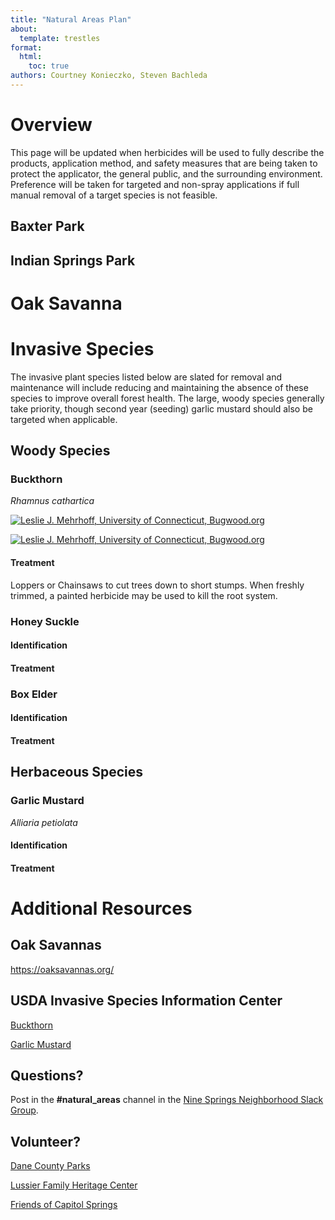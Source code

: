```yaml
---
title: "Natural Areas Plan"
about:
  template: trestles
format:
  html:
    toc: true
authors: Courtney Konieczko, Steven Bachleda
---
```


# Overview

This page will be updated when herbicides will be used to fully describe the products, application method, and safety measures that are being taken to protect the applicator, the general public, and the surrounding environment. Preference will be taken for targeted and non-spray applications if full manual removal of a target species is not feasible.

## Baxter Park

## Indian Springs Park

# Oak Savanna

# Invasive Species

The invasive plant species listed below are slated for removal and maintenance will include reducing and maintaining the absence of these species to improve overall forest health. The large, woody species generally take priority, though second year (seeding) garlic mustard should also be targeted when applicable.

## Woody Species

### Buckthorn

*Rhamnus cathartica*

[![Leslie J. Mehrhoff, University of Connecticut, Bugwood.org](NaturalAreaImages/buckthorn_leaves.jpg)](https://www.invasive.org/browse/detail.cfm?imgnum=5456174)

[![Leslie J. Mehrhoff, University of Connecticut, Bugwood.org](NaturalAreaImages/buckthorn_trunk.jpg)](https://www.invasive.org/browse/detail.cfm?imgnum=5456087)

#### Treatment

Loppers or Chainsaws to cut trees down to short stumps. When freshly trimmed, a painted herbicide may be used to kill the root system.

### Honey Suckle

#### Identification

#### Treatment

### Box Elder

#### Identification

#### Treatment

## Herbaceous Species

### Garlic Mustard

*Alliaria petiolata*

#### Identification

#### Treatment

# Additional Resources

## Oak Savannas

<https://oaksavannas.org/>

## USDA Invasive Species Information Center

[Buckthorn](https://www.invasivespeciesinfo.gov/terrestrial/plants/common-buckthorn)

[Garlic Mustard](https://www.invasivespeciesinfo.gov/terrestrial/plants/garlic-mustard)

## Questions?

Post in the **#natural_areas** channel in the [Nine Springs Neighborhood Slack Group](https://ninespringsne-yyd7893.slack.com/archives/C05MMV82B71).

## Volunteer?

[Dane County Parks](https://www.danecountyparks.com/get-involved/volunteer)

[Lussier Family Heritage Center](https://lussierheritagecenter.com/Volunteer-Program)

[Friends of Capitol Springs](https://www.friendsofcapitalsprings.org/)
